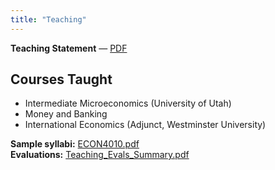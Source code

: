 ```yaml
---
title: "Teaching"
---
```


**Teaching Statement** — [PDF](files/Teaching_Statement.pdf)

## Courses Taught
- Intermediate Microeconomics (University of Utah)
- Money and Banking
- International Economics (Adjunct, Westminster University)

**Sample syllabi:** [ECON4010.pdf](files/ECON4010.pdf)  
**Evaluations:** [Teaching_Evals_Summary.pdf](files/Teaching_Evals_Summary.pdf)
